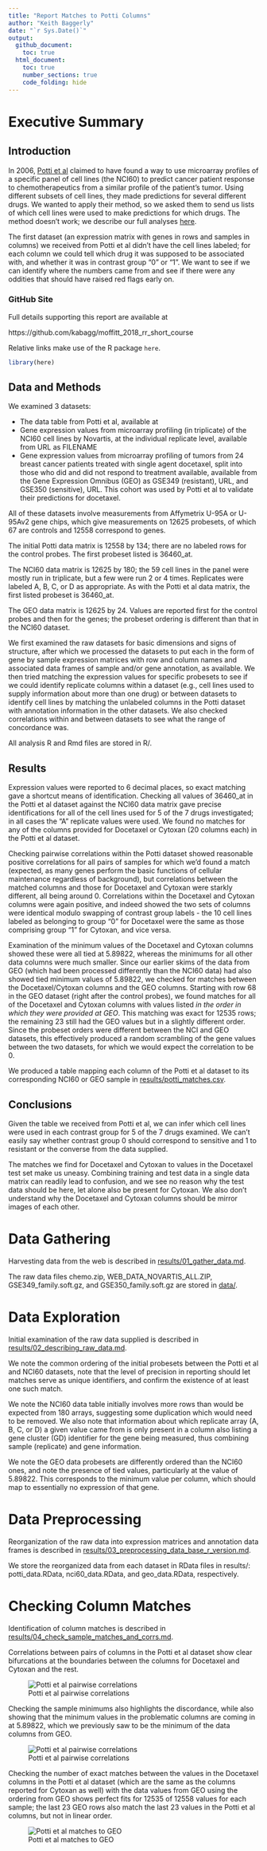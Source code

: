 ```yaml
---
title: "Report Matches to Potti Columns"
author: "Keith Baggerly"
date: "`r Sys.Date()`"
output: 
  github_document:
    toc: true
  html_document:
    toc: true
    number_sections: true
    code_folding: hide
---
```


# Executive Summary

## Introduction

In 2006, [Potti et al](https://www.nature.com/articles/nm1491) 
claimed to have found a way to use microarray profiles of a specific 
panel of cell lines (the NCI60) to predict cancer patient response 
to chemotherapeutics from a similar profile of the patient's tumor. 
Using different subsets of cell lines, they made predictions for several 
different drugs. We wanted to apply their method, so we asked
them to send us lists of which cell lines were used to make
predictions for which drugs. The method doesn't work; we 
describe our full analyses 
[here](https://projecteuclid.org/euclid.aoas/1267453942).

The first dataset (an expression matrix with genes in rows and 
samples in columns) we received from Potti et al didn't have the
cell lines labeled; for each column we could tell which drug
it was supposed to be associated with, and whether it was in 
contrast group "0" or "1". We want to see if we can identify where the 
numbers came from and see if there were any oddities that should
have raised red flags early on. 

### GitHub Site

Full details supporting this report are available at

https://github.com/kabagg/moffitt_2018_rr_short_course

Relative links make use of the R package `here`.

```r

library(here)

```


## Data and Methods

We examined 3 datasets:

* The data table from Potti et al, available at
* Gene expression values from microarray profiling (in triplicate)
  of the NCI60 cell lines by Novartis, at the individual replicate
  level, available from URL as FILENAME
* Gene expression values from microarray profiling of tumors from 
  24 breast cancer patients treated with single agent docetaxel,
  split into those who did and did not respond to treatment
  available, available from the Gene Expression Omnibus (GEO)
  as GSE349 (resistant), URL, and GSE350 (sensitive), URL. This
  cohort was used by Potti et al to validate their predictions 
  for docetaxel. 
  
All of these datasets involve measurements from Affymetrix U-95A
or U-95Av2 gene chips, which give measurements on 12625 probesets,
of which 67 are controls and 12558 correspond to genes. 

The initial Potti data matrix is 12558 by 134; there are no labeled
rows for the control probes. The first probeset listed is 36460\_at.

The NCI60 data matrix is 12625 by 180;
the 59 cell lines in the panel were mostly run in triplicate, but a 
few were run 2 or 4 times. Replicates were labeled A, B, C, or D as
appropriate. As with the Potti et al data matrix, the first listed
probeset is 36460\_at.

The GEO data matrix is 12625 by 24. Values are reported first for
the control probes and then for the genes; the probeset ordering 
is different than that in the NCI60 dataset.

We first examined the raw datasets for basic dimensions and signs 
of structure, after which we processed the datasets to put each in 
the form of gene by sample expression matrices with row and column
names and associated data frames of sample and/or gene annotation, 
as available. We then tried matching the expression values for
specific probesets to see if we could identify replicate columns 
within a dataset (e.g., cell lines used to supply information 
about more than one drug) or between datasets to identify cell 
lines by matching the unlabeled columns in the Potti dataset with 
annotation information in the other datasets. We also checked 
correlations within and between datasets to see what the range 
of concordance was. 
  
All analysis R and Rmd files are stored in R/.  
  
## Results

Expression values were reported to 6 decimal places, so exact
matching gave a shortcut means of identification. Checking all 
values of 36460\_at in the Potti et al dataset against the NCI60 
data matrix gave precise identifications for all of the cell lines
used for 5 of the 7 drugs investigated; in all cases the "A" replicate
values were used. We found no matches for any of the columns provided
for Docetaxel or Cytoxan (20 columns each) in the Potti et al dataset. 

Checking pairwise correlations within the Potti dataset showed
reasonable positive correlations for all pairs of samples for
which we'd found a match (expected, as many genes perform the 
basic functions of cellular maintenance regardless of background),
but correlations between the matched columns and those for Docetaxel
and Cytoxan were starkly different, all being around 0. Correlations
within the Docetaxel and Cytoxan columns were again positive, and
indeed showed the two sets of columns were identical modulo swapping
of contrast group labels - the 10 cell lines labeled as belonging to 
group "0" for Docetaxel were the same as those comprising group "1"
for Cytoxan, and vice versa. 

Examination of the minimum values of the Docetaxel and Cytoxan 
columns showed these were all tied at 5.89822, whereas the minimums
for all other data columns were much smaller. Since our earlier
skims of the data from GEO (which had been processed differently
than the NCI60 data) had also showed tied minimum values of 5.89822, 
we checked for matches between the Docetaxel/Cytoxan columns and 
the GEO columns. Starting with row 68 in the GEO dataset (right
after the control probes), we found matches for all of the Docetaxel
and Cytoxan columns with values listed _in the order in which they
were provided at GEO_. This matching was exact for 12535 rows; the
remaining 23 still had the GEO values but in a slightly different 
order. Since the probeset orders were different between the NCI and
GEO datasets, this effectively produced a random scrambling of 
the gene values between the two datasets, for which we would
expect the correlation to be 0.

We produced a table mapping each column of the Potti et al dataset
to its corresponding NCI60 or GEO sample in 
[results/potti_matches.csv](`r here("results", "potti_matches.csv")`).

## Conclusions

Given the table we received from Potti et al, we can infer 
which cell lines were used in each contrast group for 5 of the 
7 drugs examined. We can't easily say whether contrast group
0 should correspond to sensitive and 1 to resistant or the
converse from the data supplied. 

The matches we find for Docetaxel and Cytoxan to values in 
the Docetaxel test set make us uneasy. Combining training 
and test data in a single data matrix can readily lead to 
confusion, and we see no reason why the test data should be
here, let alone also be present for Cytoxan. We also don't 
understand why the Docetaxel and Cytoxan columns should be 
mirror images of each other. 

# Data Gathering

Harvesting data from the web is described in 
[results/01_gather_data.md](`r here("results", "01_gather_data.md")`).

The raw data files chemo.zip, WEB\_DATA\_NOVARTIS\_ALL.ZIP, 
GSE349\_family.soft.gz, and GSE350\_family.soft.gz are 
stored in [data/](`r here("data")`).

# Data Exploration

Initial examination of the raw data supplied is described in 
[results/02_describing_raw_data.md](`r here("results", "02_describing_raw_data.md")`).

We note the common ordering of the initial probesets between
the Potti et al and NCI60 datasets, note that the level of
precision in reporting should let matches serve as unique 
identifiers, and confirm the existence of at least one such 
match. 

We note the NCI60 data table initially involves more rows
than would be expected from 180 arrays, suggesting some
duplication which would need to be removed. We also note
that information about which replicate array (A, B, C, or D)
a given value came from is only present in a column also 
listing a gene cluster (GD) identifier for the gene being
measured, thus combining sample (replicate) and gene information. 

We note the GEO data probesets are differently ordered
than the NCI60 ones, and note the presence of tied values, 
particularly at the value of 5.89822. This corresponds to 
the minimum value per column, which should map to essentially
no expression of that gene. 

# Data Preprocessing

Reorganization of the raw data into expression matrices 
and annotation data frames is described in 
[results/03_preprocessing_data_base_r_version.md](`r here("results", "03_preprocessing_data_base_r_version.md")`).

We store the reorganized data from each dataset in RData files
in results/: potti\_data.RData, nci60\_data.RData, and
geo\_data.RData, respectively. 

# Checking Column Matches

Identification of column matches is described in 
[results/04_check_sample_matches_and_corrs.md](`r here("results", "04_check_sample_matches_and_corrs.md")`).

Correlations between pairs of columns in the Potti et al 
dataset show clear bifurcations at the boundaries between
the columns for Docetaxel and Cytoxan and the rest. 

![Potti et al pairwise correlations](`r here("results", "04_check_sample_matches_and_corrs_files", "figure-markdown_github", "plot_raw_potti_cors-1.png")`)

Checking the sample minimums also highlights the discordance,
while also showing that the minimum values in the problematic
columns are coming in at 5.89822, which we previously saw to 
be the minimum of the data columns from GEO. 

![Potti et al pairwise correlations](`r here("results", "04_check_sample_matches_and_corrs_files", "figure-markdown_github", "plot_potti_minimums-1.png")`)

Checking the number of exact matches between the values in 
the Docetaxel columns in the Potti et al dataset (which are
the same as the columns reported for Cytoxan as well) with
the data values from GEO using the ordering from GEO shows
perfect fits for 12535 of 12558 values for each sample; the 
last 23 GEO rows also match the last 23 values in the Potti
et al columns, but not in linear order. 

![Potti et al matches to GEO](`r here("results", "04_check_sample_matches_and_corrs_files", "figure-markdown_github", "plot_potti_doce_geo_matches-1.png")`)

